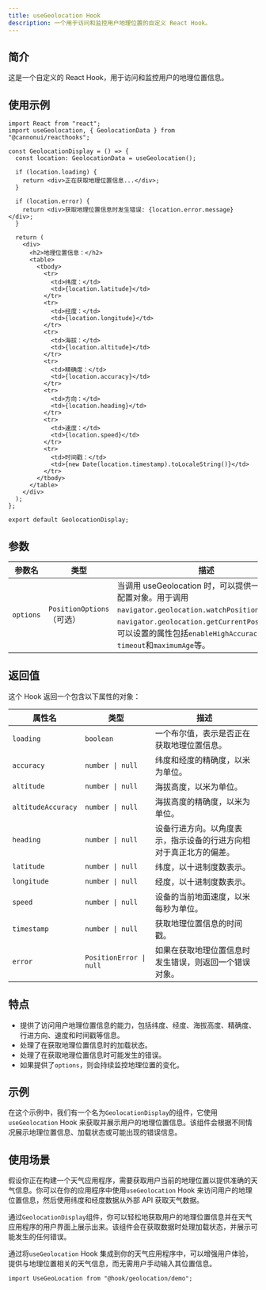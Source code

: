 ```yaml
---
title: useGeolocation Hook
description: 一个用于访问和监控用户地理位置的自定义 React Hook。
---
```


## 简介

这是一个自定义的 React Hook，用于访问和监控用户的地理位置信息。

## 使用示例

```tsx
import React from "react";
import useGeolocation, { GeolocationData } from "@cannonui/reacthooks";

const GeolocationDisplay = () => {
  const location: GeolocationData = useGeolocation();

  if (location.loading) {
    return <div>正在获取地理位置信息...</div>;
  }

  if (location.error) {
    return <div>获取地理位置信息时发生错误: {location.error.message}</div>;
  }

  return (
    <div>
      <h2>地理位置信息：</h2>
      <table>
        <tbody>
          <tr>
            <td>纬度：</td>
            <td>{location.latitude}</td>
          </tr>
          <tr>
            <td>经度：</td>
            <td>{location.longitude}</td>
          </tr>
          <tr>
            <td>海拔：</td>
            <td>{location.altitude}</td>
          </tr>
          <tr>
            <td>精确度：</td>
            <td>{location.accuracy}</td>
          </tr>
          <tr>
            <td>方向：</td>
            <td>{location.heading}</td>
          </tr>
          <tr>
            <td>速度：</td>
            <td>{location.speed}</td>
          </tr>
          <tr>
            <td>时间戳：</td>
            <td>{new Date(location.timestamp).toLocaleString()}</td>
          </tr>
        </tbody>
      </table>
    </div>
  );
};

export default GeolocationDisplay;
```

## 参数

| 参数名    | 类型                      | 描述                                                                                                                                                                                                                     |
| --------- | ------------------------- | ------------------------------------------------------------------------------------------------------------------------------------------------------------------------------------------------------------------------ |
| `options` | `PositionOptions`（可选） | 当调用 useGeolocation 时，可以提供一个可选的配置对象。用于调用`navigator.geolocation.watchPosition()`和`navigator.geolocation.getCurrentPosition()`。可以设置的属性包括`enableHighAccuracy`，`timeout`和`maximumAge`等。 |

## 返回值

这个 Hook 返回一个包含以下属性的对象：

| 属性名             | 类型                    | 描述                                                               |
| ------------------ | ----------------------- | ------------------------------------------------------------------ |
| `loading`          | `boolean`               | 一个布尔值，表示是否正在获取地理位置信息。                         |
| `accuracy`         | `number \| null`        | 纬度和经度的精确度，以米为单位。                                   |
| `altitude`         | `number \| null`        | 海拔高度，以米为单位。                                             |
| `altitudeAccuracy` | `number \| null`        | 海拔高度的精确度，以米为单位。                                     |
| `heading`          | `number \| null`        | 设备行进方向。以角度表示，指示设备的行进方向相对于真正北方的偏差。 |
| `latitude`         | `number \| null`        | 纬度，以十进制度数表示。                                           |
| `longitude`        | `number \| null`        | 经度，以十进制度数表示。                                           |
| `speed`            | `number \| null`        | 设备的当前地面速度，以米每秒为单位。                               |
| `timestamp`        | `number \| null`        | 获取地理位置信息的时间戳。                                         |
| `error`            | `PositionError \| null` | 如果在获取地理位置信息时发生错误，则返回一个错误对象。             |

## 特点

- 提供了访问用户地理位置信息的能力，包括纬度、经度、海拔高度、精确度、行进方向、速度和时间戳等信息。
- 处理了在获取地理位置信息时的加载状态。
- 处理了在获取地理位置信息时可能发生的错误。
- 如果提供了`options`，则会持续监控地理位置的变化。

## 示例

在这个示例中，我们有一个名为`GeolocationDisplay`的组件，它使用`useGeolocation` Hook 来获取并展示用户的地理位置信息。该组件会根据不同情况展示地理位置信息、加载状态或可能出现的错误信息。

## 使用场景

假设你正在构建一个天气应用程序，需要获取用户当前的地理位置以提供准确的天气信息。你可以在你的应用程序中使用`useGeolocation` Hook 来访问用户的地理位置信息，然后使用纬度和经度数据从外部 API 获取天气数据。

通过`GeolocationDisplay`组件，你可以轻松地获取用户的地理位置信息并在天气应用程序的用户界面上展示出来。该组件会在获取数据时处理加载状态，并展示可能发生的任何错误。

通过将`useGeolocation` Hook 集成到你的天气应用程序中，可以增强用户体验，提供与地理位置相关的天气信息，而无需用户手动输入其位置信息。

```tsx
import UseGeoLocation from "@hook/geolocation/demo";
```
